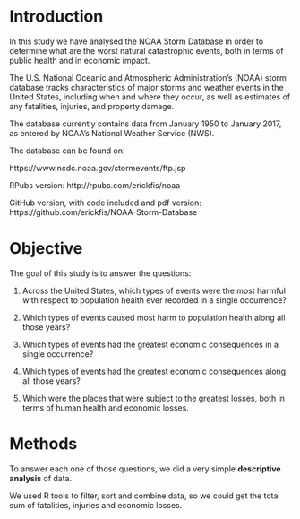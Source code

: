 # Introduction

In this study we have analysed the NOAA Storm Database in order to determine what are the worst natural catastrophic events, both in terms of public health and in economic impact.

The U.S. National Oceanic and Atmospheric Administration's (NOAA) storm database tracks characteristics of major storms and weather events in the United States, including when and where they occur, as well as estimates of any fatalities, injuries, and property damage.

The database currently contains data from January 1950 to January 2017, as entered by NOAA's National Weather Service (NWS).

The database can be found on:

https://www.ncdc.noaa.gov/stormevents/ftp.jsp


RPubs version:
http://rpubs.com/erickfis/noaa

GitHub version, with code included and pdf version:
https://github.com/erickfis/NOAA-Storm-Database


# Objective


The goal of this study is to answer the questions:

1. Across the United States, which types of events were the most harmful with respect to population health ever recorded in a single occurrence?

1. Which types of events caused most harm to population health along all those years?

1. Which types of events had the greatest economic consequences in a single occurrence?

1. Which types of events had the greatest economic consequences along all those years?

1. Which were the places that were subject to the greatest losses, both in terms of human health and economic losses.


# Methods

To answer each one of those questions, we did a very simple **descriptive analysis** of data. 

We used R tools to filter, sort and combine data, so we could get the total sum of fatalities, injuries and economic losses.
